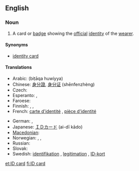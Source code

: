 ==English==
{{wikipedia|Identity document}}

===Noun===
{{en-noun|sg=[[ID]] [[card]]}}

# A card or [[badge]] showing the [[official]] [[identity]] of the [[wearer]].

====Synonyms====
* [[identity card]]

====Translations====
{{trans-top|card or badge showing the official identity of the wearer}}
* Arabic: {{Arab|[[بطاقة هوية]]}} (biṭāqa huwíyya) {{f}}
* Chinese: [[身分證]], [[身分证]]  (shēnfenzhèng)
* Czech: {{t-|cs|občanský průkaz|m}}
* Esperanto: {{t-|eo|identigilo|xs=Esperanto}}, {{t-|eo|identiga karto|xs=Esperanto}}
* Faroese: {{t-|fo|samleikaprógv|n|xs=Faroese}}
* Finnish: {{t-|fi|henkilökortti}}, {{t+|fi|henkilöllisyystodistus}}, {{t-|fi|henkilötodistus}}
* French: [[carte d'identité]] {{f}}, [[pièce d'identité]] {{f}}
{{trans-mid}}
* German: {{t+|de|Ausweis|m}}, {{t+|de|Personalausweis|m}}
* Japanese: [[ＩＤカード]] (ai-dī kādo)
* [[Macedonian]]: {{t|mk|лична карта|f|tr=líčna kárta|sc=Cyrl|xs=Macedonian}}
* Norwegian: {{t-|no|ID-kort|n}}, {{t-|no|identifikasjonsbevis|n}}, {{t-|no|legitimasjon|m}}
* Russian: {{t|ru|удостоверение личности|n|tr=udostoverénije líčnosti|sc=Cyrl}}
* Slovak: {{t-|sk|občiansky preukaz|m}}
* Swedish: [[identifikation]] {{c}}, [[legitimation#Swedish|legitimation]] {{c}}, [[ID-kort]] {{n}}
{{trans-bottom}}

[[et:ID card]]
[[fi:ID card]]